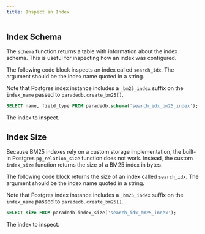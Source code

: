 ```yaml
---
title: Inspect an Index
---
```


## Index Schema

The `schema` function returns a table with information about the index schema. This is useful for inspecting how an index was configured.

The following code block inspects an index called `search_idx`. The argument should be the index name quoted in a string.

Note that Postgres index instance includes a `_bm25_index` suffix on the `index_name` passed to `paradedb.create_bm25()`.

```sql
SELECT name, field_type FROM paradedb.schema('search_idx_bm25_index');
```

<ParamField body="index" required>
  The index to inspect.
</ParamField>

## Index Size

Because BM25 indexes rely on a custom storage implementation, the built-in Postgres `pg_relation_size` function does not work. Instead, the custom
`index_size` function returns the size of a BM25 index in bytes.

The following code block returns the size of an index called `search_idx`. The argument should be the index name quoted in a string.

Note that Postgres index instance includes a `_bm25_index` suffix on the `index_name` passed to `paradedb.create_bm25()`.

```sql
SELECT size FROM paradedb.index_size('search_idx_bm25_index');
```

<ParamField body="index" required>
  The index to inspect.
</ParamField>
